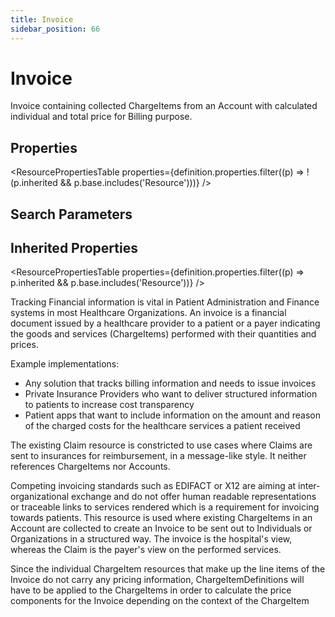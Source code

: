 ```yaml
---
title: Invoice
sidebar_position: 66
---
```



# Invoice

Invoice containing collected <Link to="/docs/api/fhir/resources/chargeitem">ChargeItems</Link> from an <Link to="/docs/api/fhir/resources/account">Account</Link> with calculated individual and total price for Billing purpose.

<Tabs queryString="section">
  <TabItem value="schema" label="Schema" default>

## Properties

<ResourcePropertiesTable
  properties={definition.properties.filter((p) => !(p.inherited && p.base.includes('Resource')))}
/>

## Search Parameters

<SearchParamsTable searchParams={definition.searchParameters} />

## Inherited Properties

<ResourcePropertiesTable properties={definition.properties.filter((p) => p.inherited && p.base.includes('Resource'))} />

  </TabItem>
<TabItem value="usage" label="Usage">
<div>   <a name="scope"></a>      <p> Tracking Financial information is vital in <Link to="/docs/api/fhir/resources/patient">Patient</Link> Administration and Finance systems in most Healthcare <Link to="/docs/api/fhir/resources/organization">Organizations</Link>.  An invoice is a financial document issued by a healthcare provider to a patient or a payer indicating the goods and services (ChargeItems) performed with their quantities and prices.   </p>  <p>Example implementations:  </p><ul>  <li>Any solution that tracks billing information and needs to issue invoices</li> <li>Private Insurance Providers who want to deliver structured information to patients to increase cost transparency</li> <li>Patient apps that want to include information on the amount and reason of the charged costs for the healthcare services a patient received</li> </ul>  <p></p>   </div>
</TabItem>
<TabItem value="relationships" label="Relationships">
<div>      <p> The existing <Link to="/docs/api/fhir/resources/claim">Claim</Link> resource is constricted to use cases where <Link to="/docs/api/fhir/resources/claim">Claims</Link> are sent to insurances for reimbursement, in a message-like style. It neither references <Link to="/docs/api/fhir/resources/chargeitem">ChargeItems</Link> nor <Link to="/docs/api/fhir/resources/account">Accounts</Link>. </p><p> Competing invoicing standards such as EDIFACT or X12 are aiming at inter-organizational exchange and do not offer human readable representations or traceable links to services rendered which is a requirement for invoicing towards patients.  This resource is used where existing <Link to="/docs/api/fhir/resources/chargeitem">ChargeItems</Link> in an <Link to="/docs/api/fhir/resources/account">Account</Link> are collected to create an <Link to="/docs/api/fhir/resources/invoice">Invoice</Link> to be sent out to Individuals or <Link to="/docs/api/fhir/resources/organization">Organizations</Link> in a structured way.  The invoice is the hospital's view, whereas the <Link to="/docs/api/fhir/resources/claim">Claim</Link> is the payer's view on the performed services.</p> <p> Since the individual <Link to="/docs/api/fhir/resources/chargeitem">ChargeItem</Link> resources that make up the line items of the <Link to="/docs/api/fhir/resources/invoice">Invoice</Link> do not carry any pricing information, <Link to="/docs/api/fhir/resources/chargeitemdefinition">ChargeItemDefinitions</Link> will have to be applied to the <Link to="/docs/api/fhir/resources/chargeitem">ChargeItems</Link> in order to calculate the price components for the <Link to="/docs/api/fhir/resources/invoice">Invoice</Link> depending on the context of the <Link to="/docs/api/fhir/resources/chargeitem">ChargeItem</Link></p>   </div>
</TabItem>


</Tabs>
